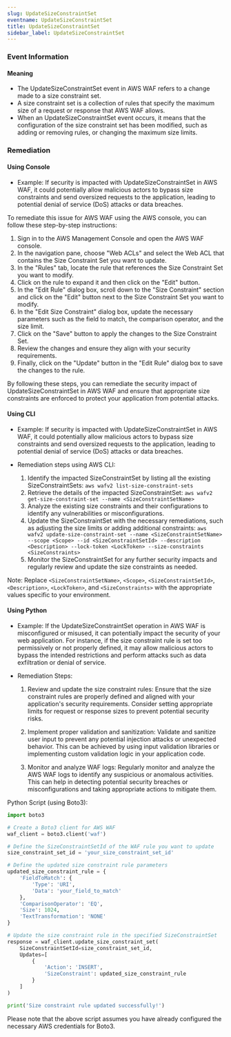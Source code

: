```yaml
--- 
slug: UpdateSizeConstraintSet
eventname: UpdateSizeConstraintSet
title: UpdateSizeConstraintSet
sidebar_label: UpdateSizeConstraintSet
---
```

                       
### Event Information

#### Meaning

- The UpdateSizeConstraintSet event in AWS WAF refers to a change made to a size constraint set. 
- A size constraint set is a collection of rules that specify the maximum size of a request or response that AWS WAF allows. 
- When an UpdateSizeConstraintSet event occurs, it means that the configuration of the size constraint set has been modified, such as adding or removing rules, or changing the maximum size limits.

### Remediation

#### Using Console

- Example: If security is impacted with UpdateSizeConstraintSet in AWS WAF, it could potentially allow malicious actors to bypass size constraints and send oversized requests to the application, leading to potential denial of service (DoS) attacks or data breaches.

To remediate this issue for AWS WAF using the AWS console, you can follow these step-by-step instructions:

1. Sign in to the AWS Management Console and open the AWS WAF console.
2. In the navigation pane, choose "Web ACLs" and select the Web ACL that contains the Size Constraint Set you want to update.
3. In the "Rules" tab, locate the rule that references the Size Constraint Set you want to modify.
4. Click on the rule to expand it and then click on the "Edit" button.
5. In the "Edit Rule" dialog box, scroll down to the "Size Constraint" section and click on the "Edit" button next to the Size Constraint Set you want to modify.
6. In the "Edit Size Constraint" dialog box, update the necessary parameters such as the field to match, the comparison operator, and the size limit.
7. Click on the "Save" button to apply the changes to the Size Constraint Set.
8. Review the changes and ensure they align with your security requirements.
9. Finally, click on the "Update" button in the "Edit Rule" dialog box to save the changes to the rule.

By following these steps, you can remediate the security impact of UpdateSizeConstraintSet in AWS WAF and ensure that appropriate size constraints are enforced to protect your application from potential attacks.

#### Using CLI

- Example: If security is impacted with UpdateSizeConstraintSet in AWS WAF, it could potentially allow malicious actors to bypass size constraints and send oversized requests to the application, leading to potential denial of service (DoS) attacks or data breaches.

- Remediation steps using AWS CLI:
  1. Identify the impacted SizeConstraintSet by listing all the existing SizeConstraintSets: `aws wafv2 list-size-constraint-sets`
  2. Retrieve the details of the impacted SizeConstraintSet: `aws wafv2 get-size-constraint-set --name <SizeConstraintSetName>`
  3. Analyze the existing size constraints and their configurations to identify any vulnerabilities or misconfigurations.
  4. Update the SizeConstraintSet with the necessary remediations, such as adjusting the size limits or adding additional constraints: `aws wafv2 update-size-constraint-set --name <SizeConstraintSetName> --scope <Scope> --id <SizeConstraintSetId> --description <Description> --lock-token <LockToken> --size-constraints <SizeConstraints>`
  5. Monitor the SizeConstraintSet for any further security impacts and regularly review and update the size constraints as needed.

Note: Replace `<SizeConstraintSetName>`, `<Scope>`, `<SizeConstraintSetId>`, `<Description>`, `<LockToken>`, and `<SizeConstraints>` with the appropriate values specific to your environment.

#### Using Python

- Example: If the UpdateSizeConstraintSet operation in AWS WAF is misconfigured or misused, it can potentially impact the security of your web application. For instance, if the size constraint rule is set too permissively or not properly defined, it may allow malicious actors to bypass the intended restrictions and perform attacks such as data exfiltration or denial of service.

- Remediation Steps:
  1. Review and update the size constraint rules: Ensure that the size constraint rules are properly defined and aligned with your application's security requirements. Consider setting appropriate limits for request or response sizes to prevent potential security risks.
  
  2. Implement proper validation and sanitization: Validate and sanitize user input to prevent any potential injection attacks or unexpected behavior. This can be achieved by using input validation libraries or implementing custom validation logic in your application code.
  
  3. Monitor and analyze WAF logs: Regularly monitor and analyze the AWS WAF logs to identify any suspicious or anomalous activities. This can help in detecting potential security breaches or misconfigurations and taking appropriate actions to mitigate them.

Python Script (using Boto3):
```python
import boto3

# Create a Boto3 client for AWS WAF
waf_client = boto3.client('waf')

# Define the SizeConstraintSetId of the WAF rule you want to update
size_constraint_set_id = 'your_size_constraint_set_id'

# Define the updated size constraint rule parameters
updated_size_constraint_rule = {
    'FieldToMatch': {
        'Type': 'URI',
        'Data': 'your_field_to_match'
    },
    'ComparisonOperator': 'EQ',
    'Size': 1024,
    'TextTransformation': 'NONE'
}

# Update the size constraint rule in the specified SizeConstraintSet
response = waf_client.update_size_constraint_set(
    SizeConstraintSetId=size_constraint_set_id,
    Updates=[
        {
            'Action': 'INSERT',
            'SizeConstraint': updated_size_constraint_rule
        }
    ]
)

print('Size constraint rule updated successfully!')
```
Please note that the above script assumes you have already configured the necessary AWS credentials for Boto3.


 